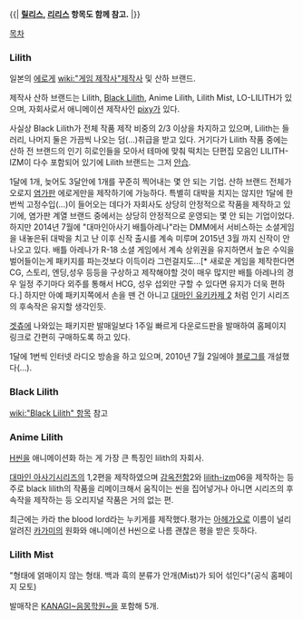 {{|
'''[[릴리스]], [[리리스]] 항목도 함께 참고.'''
|}}

[[목차]]

=== Lilith ===

일본의 [[에로게]] [[wiki:"게임 제작사"제작사]] 및 산하 브랜드.

제작사 산하 브랜드는 Lilith, [[Black Lilith]], Anime Lilith, Lilith Mist, LO-LILITH가 있으며, 자회사로서 애니메이션 제작사인 [[pixy]]가 있다.

사실상 Black Lilith가 전체 작품 제작 비중의 2/3 이상을 차지하고 있으며, Lilith는 들러리, 나머지 둘은 가끔씩 나오는 덤(...)취급을 받고 있다. 거기다가 Lilith 작품 중에는 산하 전 브랜드의 인기 히로인들을 모아서 테마에 맞춰 떡치는 단편집 모음인 LILITH-IZM이 다수 포함되어 있기에 Lilith 브랜드는 그저 [[안습]].

1달에 1개, 늦어도 3달안에 1개를 꾸준히 찍어내는 몇 안 되는 기업. 산하 브랜드 전체가 오로지 [[염가판]] 에로게만을 제작하기에 가능하다. 특별히 대박을 치지는 않지만 1달에 한 번씩 고정수입(...)이 들어오는 데다가 자회사도 상당히 안정적으로 작품을 제작하고 있기에, 염가판 계열 브랜드 중에서는 상당히 안정적으로 운영되는 몇 안 되는 기업이었다. 하지만 2014년 7월에 "대마인아사기 배틀아레나"라는 DMM에서 서비스하는 소셜게임을 내놓은뒤 대박을 치고 난 이후 신작 출시를 계속 미루며 2015년 3월 까지 신작이 안나오고 있다. 배틀 아레나가 R-18 소셜 게임에서 계속 상위권을 유지하면서 높은 수익을 벌어들이는게 패키지를 파는것보다 이득이라 그런걸지도...[* 새로운 게임을 제작한다면 CG, 스토리, 엔딩,성우 등등을 구상하고 제작해야할 것이 매우 많지만 배틀 아레나의 경우 일정 주기마다 외주를 통해서 HCG, 성우 섭외만 구할 수 있다면 유지가 더욱 편하다.] 하지만 아예 패키지쪽에서 손을 뗀 건 아니고 [[대마인 유키카제 2]] 처럼 인기 시리즈의 후속작은 유지할 생각인듯.

[[겟츄]]에 나와있는 패키지판 발매일보다 1주일 빠르게 다운로드판을 발매하여 홈페이지 링크로 간편히 구매하도록 하고 있다.

1달에 1번씩 인터넷 라디오 방송을 하고 있으며, 2010년 7월 2일에야 [[블로그]]를 개설했다(...).

=== Black Lilith ===

[[wiki:"Black Lilith" 항목]] 참고

=== Anime Lilith ===

[[H씬]]을 애니메이션화 하는 게 가장 큰 특징인 lilith의 자회사.

[[대마인 아사기]]시리즈의 1,2편을 제작하였으며 [[감옥전함]]2와 [[lilith-izm]]06을 제작하는 등 주로 black lilith의 작품을 리메이크해서 움직이는 씬을 집어넣거나 아니면 시리즈의 후속작을 제작하는 등 오리지널 작품은 거의 없는 편.

최근에는 카라 the blood lord라는 누키게를 제작했다.평가는 [[아헤가오]]로 이름이 널리 알려진 [[카가미]]의 원화와 애니메이션 H씬으로 나름 괜찮은 평을 받은 듯하다.

=== Lilith Mist ===

"형태에 얽매이지 않는 형태. 백과 흑의 분류가 안개(Mist)가 되어 섞인다"(공식 홈페이지 모토)

발매작은 [[KANAGI~음몽학원~]]을 포함해 5개.
